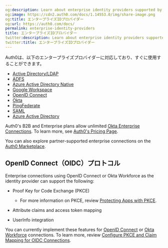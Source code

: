 ```yaml
---
og:description: Learn about enterprise identity providers supported by Auth0.
og:image: https://cdn2.auth0.com/docs/1.14553.0/img/share-image.png
og:title: エンタープライズIDプロバイダー
og:url: https://auth0.com/docs/
permalink: enterprise-identity-providers
title: エンタープライズIDプロバイダー
twitter:description: Learn about enterprise identity providers supported by Auth0.
twitter:title: エンタープライズIDプロバイダー
---
```


Auth0は、以下のエンタープライズプロバイダーに対応しており、すぐに使用することができます。

* [Active Directory/LDAP](/docs/authenticate/identity-providers/enterprise-identity-providers/active-directory-ldap)
* [ADFS](/docs/authenticate/identity-providers/enterprise-identity-providers/adfs)
* [Azure Active Directory Native](/docs/authenticate/identity-providers/enterprise-identity-providers/azure-active-directory-native)
* [Google Workspace](/docs/authenticate/identity-providers/enterprise-identity-providers/google-apps)
* [OpenID Connect](/docs/authenticate/identity-providers/enterprise-identity-providers/oidc)
* [Okta](/docs/authenticate/identity-providers/enterprise-identity-providers/okta)
* [PingFederate](/docs/authenticate/identity-providers/enterprise-identity-providers/ping-federate)
* [SAML](/docs/authenticate/identity-providers/enterprise-identity-providers/saml)
* [Azure Active Directory](/docs/authenticate/identity-providers/enterprise-identity-providers/azure-active-directory/v2)

<Callout icon="file-lines" color="#0EA5E9" iconType="regular">

Auth0's B2B and Enterprise plans allow unlimited [Okta Enterprise Connections](/docs/authenticate/identity-providers/enterprise-identity-providers/okta). To learn more, see [Auth0's Pricing Page](https://auth0.com/pricing).

</Callout>

You can also explore partner-supported enterprise connections on the [Auth0 Marketplace](https://marketplace.auth0.com/features/enterprise-connections).

## OpenID Connect（OIDC）プロトコル

Enterprise connections using <Tooltip tip="OpenID: Open standard for authentication that allows applications to verify users' identities without collecting and storing login information." cta="View Glossary" href="/docs/glossary?term=OpenID">OpenID</Tooltip> Connect or Okta Workforce as the <Tooltip tip="OpenID: Open standard for authentication that allows applications to verify users' identities without collecting and storing login information." cta="View Glossary" href="/docs/glossary?term=identity+provider">identity provider</Tooltip> can support the following:

* Proof Key for Code Exchange (PKCE)

  + For more information on PKCE, review [Protecting Apps with PKCE](https://www.oauth.com/oauth2-servers/pkce/).
* Attribute claims and <Tooltip tip="Access Token: Authorization credential, in the form of an opaque string or JWT, used to access an API." cta="View Glossary" href="/docs/glossary?term=access+token">access token</Tooltip> mapping
* UserInfo integration

You can currently implement these features for [OpenID Connect](/docs/authenticate/identity-providers/enterprise-identity-providers/oidc) or [Okta Workforce](/docs/authenticate/identity-providers/enterprise-identity-providers/okta) connections. To learn more, review [Configure PKCE and Claim Mapping for OIDC Connections](/docs/authenticate/identity-providers/enterprise-identity-providers/configure-pkce-claim-mapping-for-oidc).